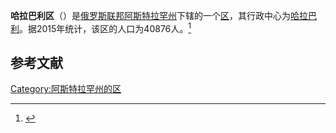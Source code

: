 {{Infobox Settlement
| official_name = 哈拉巴利区
| native_name = Харабалинский район
| image_flag =  Flag of Kharabalinsky rayon (Astrakhan oblast).png 
| image_shield =  RUS Харабалинский район COA.gif 
| image_map =  Astrakhanskaya_oblast_Kharablinskiy_rayon.png 
| settlement_type = [[区_(苏联)|区]]
| subdivision_type = [[国家|国家]]
| subdivision_type1 = [[俄罗斯行政区划|州]]
| subdivision_name = {{RUS}}
| subdivision_name1 = [[阿斯特拉罕州|阿斯特拉罕州]]
| seat_type = 行政中心
| seat = [[哈拉巴利|哈拉巴利]]
| population_as_of=2015
| population_footnotes = <ref name=stat />
| population_total = 40876
| timezone = [[萨马拉时间|MSK+1]]
| utc_offset = +4
}}
'''哈拉巴利区'''（{{lang-ru|Харабалинский район}}）是[[俄罗斯联邦|俄罗斯联邦]][[阿斯特拉罕州|阿斯特拉罕州]]下辖的一个[[区_(苏联)|区]]，其行政中心为[[哈拉巴利|哈拉巴利]]。据2015年统计，该区的人口为40876人。<ref name=stat>{{cite web |url=http://www.gks.ru/free_doc/doc_2015/bul_dr/mun_obr2015.rar |title=Численность населения Российской Федерации по муниципальным образованиям на 1 января 2015 года |accessdate=2015-08-06 |archiveurl=https://www.webcitation.org/6aaNzOlFO?url=http://www.gks.ru/free_doc/doc_2015/bul_dr/mun_obr2015.rar |archivedate=2015-08-06 |language=ru |deadurl=yes }}</ref>

== 参考文献 ==
{{reflist}}

{{Russia-stub}}

[[Category:阿斯特拉罕州的区|Category:阿斯特拉罕州的区]]